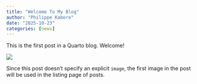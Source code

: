 ```yaml
---
title: "Welcome To My Blog"
author: "Philippe Kabore"
date: "2025-10-23"
categories: [news]
---
```


This is the first post in a Quarto blog. Welcome!

![](thumbnail.jpg)

Since this post doesn't specify an explicit `image`, the first image in the post will be used in the listing page of posts.
